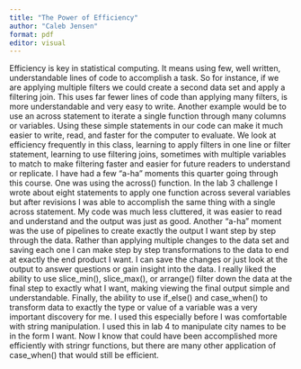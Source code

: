 ```yaml
---
title: "The Power of Efficiency"
author: "Caleb Jensen"
format: pdf
editor: visual
---
```


Efficiency is key in statistical computing. It means using few, well written, understandable lines of code to accomplish a task. So for instance, if we are applying multiple filters we could create a second data set and apply a filtering join. This uses far fewer lines of code than applying many filters, is more understandable and very easy to write. Another example would be to use an across statement to iterate a single function through many columns or variables. Using these simple statements in our code can make it much easier to write, read, and faster for the computer to evaluate. We look at efficiency frequently in this class, learning to apply filters in one line or filter statement, learning to use filtering joins, sometimes with multiple variables to match to make filtering faster and easier for future readers to understand or replicate. I have had a few "a-ha" moments this quarter going through this course. One was using the across() function. In the lab 3 challenge I wrote about eight statements to apply one function across several variables but after revisions I was able to accomplish the same thing with a single across statement. My code was much less cluttered, it was easier to read and understand and the output was just as good. Another "a-ha" moment was the use of pipelines to create exactly the output I want step by step through the data. Rather than applying multiple changes to the data set and saving each one I can make step by step transformations to the data to end at exactly the end product I want. I can save the changes or just look at the output to answer questions or gain insight into the data. I really liked the ability to use slice_min(), slice_max(), or arrange() filter down the data at the final step to exactly what I want, making viewing the final output simple and understandable. Finally, the ability to use if_else() and case_when() to transform data to exactly the type or value of a variable was a very important discovery for me. I used this especially before I was comfortable with string manipulation. I used this in lab 4 to manipulate city names to be in the form I want. Now I know that could have been accomplished more efficiently with stringr functions, but there are many other application of case_when() that would still be efficient.
